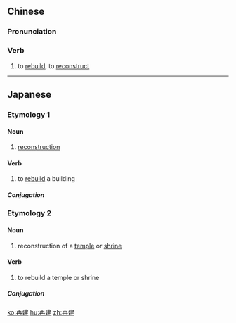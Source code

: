 ==Chinese==
{{zh-forms}}

===Pronunciation===
{{zh-pron
|m=zàijiàn
|c=zoi3 gin3
|cat=v
}}

===Verb===
{{zh-verb}}

# to [[rebuild]], to [[reconstruct]]

----

==Japanese==

===Etymology 1===
{{ja-kanjitab|さい|けん|yomi=o}}

====Noun====
{{ja-noun|さいけん}}

# [[reconstruction]]

====Verb====
{{ja-verb-suru|さいけん}}

# to [[rebuild]] a building

=====Conjugation=====
{{ja-suru|さいけん}}

===Etymology 2===
{{ja-kanjitab|さい|こん|yomi=o}}

====Noun====
{{ja-noun|さいこん}}

# reconstruction of a [[temple]] or [[shrine]]

====Verb====
{{ja-verb-suru|さいこん}}

# to rebuild a temple or shrine

=====Conjugation=====
{{ja-suru|さいこん}}

[[ko:再建]]
[[hu:再建]]
[[zh:再建]]